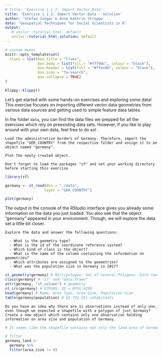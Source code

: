 ```yaml
---
# title: 'Exercise 1_1_1: Import Vector Data'
title: 'Exercise 1_1_1: Import Vector Data - Solution'
author: 'Stefan Jünger & Anne Kathrin Stroppe'
date: 'Geospatial Techniques for Social Scientists in R'
output:
   # unilur::tutorial_html: default
   unilur::tutorial_html_solution: default
---
```


```r
# custom boxes
knitr::opts_template$set(
  clues = list(box.title = "Clues",
               box.body = list(fill = "#fff9dc", colour = "black"),
               box.header = list(fill = "#ffec8b", colour = "black"),
               box.icon = "fa-search",
               box.collapse = TRUE)
)
```

```r
klippy::klippy()
```

Let's get started with some hands-on exercises and exploring some data!
This exercise focuses on importing different vector data geometries from various data sources and getting used to simple feature data tables.

In the folder `data`, you can find the data files we prepped for all the exercises which rely on preexisting data sets. 
However, if you like to play around with your own data, feel free to do so!
. 

```block
Load the administrative borders of Germany. Therefore, import the shapefile "GER_COUNTRY" from the respective folder and assign it to an object named "germany". 

Plot the newly created object.

```

```block
Don't forget to load the packages "sf" and set your working directory before starting this exercise.
```

```r

library(sf)

germany <- st_read(dsn = "./data",
                  layer = "GER_COUNTRY") 

plot(germany)

```

The output in the console of the *RStudio* interface gives you already some information on the data you just loaded. You also see that the object "germany" appeared in your environment.
Though, we will explore the data set a little bit closer.

```block

Explore the data and answer the following questions:

  - What is the geometry type? 
  - What is the id of the coordinate reference system?
  - Which kind of class is the object?
  - What is the name of the column containing the information on geometries?
  - Which attributes are assigned to the geometries?
  - What was the population size in Germany in 2017?

```

```r

st_geometry(germany) # Multipolygon: Set of several Polygons. Each row is a polygon.
class(germany) # "sf" and "data.frame"
attr(germany, "sf_column") # geometry
st_crs(germany) # ETRS89, ID = EPSG:4258
head(germany) # Name, Area Type, Area Size, Population Size
table(germany$population) # 82,792,351 inhabitants


```

```block

Do you have an idea why there are 11 observations instead of only one, even though we expected a shapefile with a polygon of just Germany?
Create a new object which contains only one observation holding information on area size and population of Germany.

```

```r

# It seems like the shapefile contains not only the land area of Germany but also coastal areas and lakes.

# filter 
germany_land <-
  germany %>% 
  filter(area_size != 0)

```